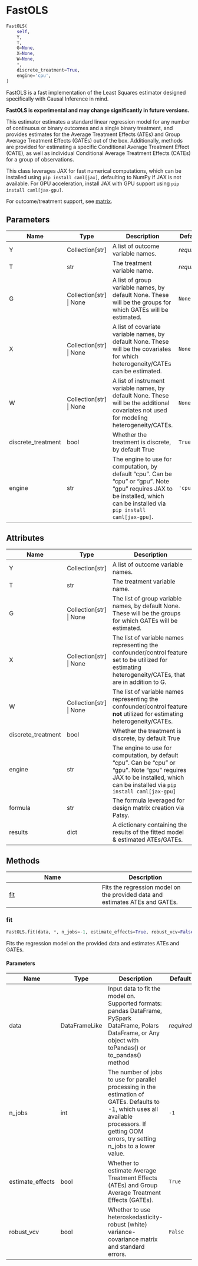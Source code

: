 # FastOLS { #caml.FastOLS }

```python
FastOLS(
    self,
    Y,
    T,
    G=None,
    X=None,
    W=None,
    *,
    discrete_treatment=True,
    engine='cpu',
)
```

FastOLS is a fast implementation of the Least Squares estimator designed specifically with Causal Inference in mind.

**FastOLS is experimental and may change significantly in future versions.**

This estimator estimates a standard linear regression model for any number of continuous or binary outcomes and a single binary treatment,
and provides estimates for the Average Treatment Effects (ATEs) and Group Average Treatment Effects (GATEs) out of the box. Additionally,
methods are provided for estimating a specific Conditional Average Treatment Effect (CATE), as well as individual Conditional Average Treatment
Effects (CATEs) for a group of observations.

This class leverages JAX for fast numerical computations, which can be installed using `pip install caml[jax]`, defaulting to NumPy if JAX is not
available. For GPU acceleration, install JAX with GPU support using `pip install caml[jax-gpu]`.

For outcome/treatment support, see [matrix](support_matrix.qmd).

## Parameters {.doc-section .doc-section-parameters}

| Name               | Type                      | Description                                                                                                                                                                  | Default    |
|--------------------|---------------------------|------------------------------------------------------------------------------------------------------------------------------------------------------------------------------|------------|
| Y                  | Collection\[str\]         | A list of outcome variable names.                                                                                                                                            | _required_ |
| T                  | str                       | The treatment variable name.                                                                                                                                                 | _required_ |
| G                  | Collection\[str\] \| None | A list of group variable names, by default None. These will be the groups for which GATEs will be estimated.                                                                 | `None`     |
| X                  | Collection\[str\] \| None | A list of covariate variable names, by default None. These will be the covariates for which heterogeneity/CATEs can be estimated.                                            | `None`     |
| W                  | Collection\[str\] \| None | A list of instrument variable names, by default None. These will be the additional covariates not used for modeling heterogeneity/CATEs.                                     | `None`     |
| discrete_treatment | bool                      | Whether the treatment is discrete, by default True                                                                                                                           | `True`     |
| engine             | str                       | The engine to use for computation, by default "cpu". Can be "cpu" or "gpu". Note "gpu" requires JAX to be installed, which can be installed via `pip install caml[jax-gpu]`. | `'cpu'`    |

## Attributes {.doc-section .doc-section-attributes}

| Name               | Type                      | Description                                                                                                                                                                 |
|--------------------|---------------------------|-----------------------------------------------------------------------------------------------------------------------------------------------------------------------------|
| Y                  | Collection\[str\]         | A list of outcome variable names.                                                                                                                                           |
| T                  | str                       | The treatment variable name.                                                                                                                                                |
| G                  | Collection\[str\] \| None | The list of group variable names, by default None. These will be the groups for which GATEs will be estimated.                                                              |
| X                  | Collection\[str\] \| None | The list of variable names representing the confounder/control feature set to be utilized for estimating heterogeneity/CATEs, that are in addition to G.                    |
| W                  | Collection\[str\] \| None | The list of variable names representing the confounder/control feature **not** utilized for estimating heterogeneity/CATEs.                                                 |
| discrete_treatment | bool                      | Whether the treatment is discrete, by default True                                                                                                                          |
| engine             | str                       | The engine to use for computation, by default "cpu". Can be "cpu" or "gpu". Note "gpu" requires JAX to be installed, which can be installed via `pip install caml[jax-gpu]` |
| formula            | str                       | The formula leveraged for design matrix creation via Patsy.                                                                                                                 |
| results            | dict                      | A dictionary containing the results of the fitted model & estimated ATEs/GATEs.                                                                                             |

## Methods

| Name | Description |
| --- | --- |
| [fit](#caml.FastOLS.fit) | Fits the regression model on the provided data and estimates ATEs and GATEs. |

### fit { #caml.FastOLS.fit }

```python
FastOLS.fit(data, *, n_jobs=-1, estimate_effects=True, robust_vcv=False)
```

Fits the regression model on the provided data and estimates ATEs and GATEs.

#### Parameters {.doc-section .doc-section-parameters}

| Name             | Type          | Description                                                                                                                                                                                    | Default    |
|------------------|---------------|------------------------------------------------------------------------------------------------------------------------------------------------------------------------------------------------|------------|
| data             | DataFrameLike | Input data to fit the model on. Supported formats: pandas DataFrame, PySpark DataFrame, Polars DataFrame, or Any object with toPandas() or to_pandas() method                                  | _required_ |
| n_jobs           | int           | The number of jobs to use for parallel processing in the estimation of GATEs. Defaults to -1, which uses all available processors. If getting OOM errors, try setting n_jobs to a lower value. | `-1`       |
| estimate_effects | bool          | Whether to estimate Average Treatment Effects (ATEs) and Group Average Treatment Effects (GATEs).                                                                                              | `True`     |
| robust_vcv       | bool          | Whether to use heteroskedasticity-robust (white) variance-covariance matrix and standard errors.                                                                                               | `False`    |